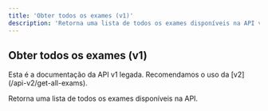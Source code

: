 ```yaml
---
title: 'Obter todos os exames (v1)'
description: 'Retorna uma lista de todos os exames disponíveis na API v1.'
---
```


## Obter todos os exames (v1)

<Warning>
  Esta é a documentação da API v1 legada. Recomendamos o uso da [v2](/api-v2/get-all-exams).
</Warning>

Retorna uma lista de todos os exames disponíveis na API.

<Card title="GET /v1/exams" icon="cloud-arrow-down" color="#3D9970">

</Card> 